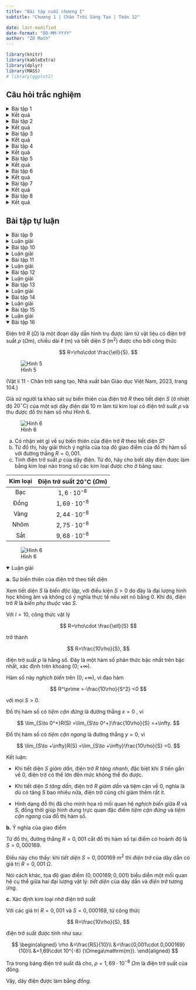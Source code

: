 ---
title: "Bài tập cuối chương I"
subtitle: "Chương 1 | Chân Trời Sáng Tạo | Toán 12"

date: last-modified
date-format: "DD-MM-YYYY"
author: "ZO Math"
---

```{r setup, include=FALSE}
library(knitr)
library(kableExtra)
library(dplyr)
library(MASS)
# library(ggplot2)
```

## Câu hỏi trắc nghiệm

<!-- Bài tập 1 -->

<details>

<summary class="de-muc">Bài tập 1</summary>

Cho hàm số $y=f(x)$ có đồ thị như trên Hình 1. Hàm số $y=f(x)$ đồng biến trên khoảng

::: {layout-ncol=4}

A. $(5;+\infty)$.

B. $(3;5)$.

C. $(0;5)$.

D. $(3;+\infty)$.

:::

![Hình 1](/figures/toan-thpt/de-thi-vao-dai-hoc/de-toan-2025/de-toan-2025-0101/bai-5/bt-1){width=350px fig-align="center"}

</details>

<!-- Kết quả Bài tập 1-->

<details>

<summary class="ket-qua">Kết quả</summary>

::: {.tieu-de-chu-thich}
Đáp án
:::

A. $(5;+\infty)$

::: {.tieu-de-chu-thich}
Giải thích
:::

Trên khoảng $(5;+\infty)$, đồ thị hàm số luôn hướng lên theo chiều dương trục hoành. Hình ảnh này thể hiện tính chất đồng biến của hàm số $y=f(x)$ trên khoảng đó: với mọi $x_1, x_2$ thuộc $(5;+\infty)$ mà $x_1<x_2$, luôn có $f(x_1)<f(x_2)$.

</details>

<!-- Bài tập 2 -->

<details>

<summary class="de-muc">Bài tập 2</summary>

Cho hàm số $y=f(x)$ có đồ thị như trên Hình 1. Hàm số đạt cực đại tại

::: {layout-ncol=4}

A. $x=0$.

B. $x=3$.

C. $x=4$.

D. $x=5$.

:::

</details>

<!-- Kết quả Bài tập 2 -->

<details>

<summary class="ket-qua">Kết quả</summary>

::: {.tieu-de-chu-thich}
Đáp án
:::

B. $x=3$

::: {.tieu-de-chu-thich}
Giải thích
:::

Điểm $(3;4)$ là *điểm cao nhất duy nhất* của đồ thị trên khoảng $(0;5)$. Điều này cho thấy có một khoảng lân cận chứa điểm $x=3$, mọi khoảng con của khoảng $(0;5)$ đều được, sao cho với mọi $x\ne 3$ trong khoảng đó, luôn có $f(x)<f(3)$. Theo định nghĩa, $x=3$ là một *điểm cực đại* của hàm số.

</details>

<!-- Bài tập 3 -->

<details>

<summary class="de-muc">Bài tập 3</summary>

Cho hàm số $y=\frac{x^2-4x+1}{x-4}$. Trong các khẳng định sau, khẳng định nào đúng?

A. Hàm số đạt cực tiểu tại $x=3$, giá trị cực tiểu là $y=2$.

B. Hàm số đạt cực tiểu tại $x=5$, giá trị cực tiểu là $y=6$.

C. Hàm số đạt cực tiểu tại $x=3$, giá trị cực tiểu là $y=6$.

D. Hàm số đạt cực tiểu tại $x=5$, giá trị cực tiểu là $y=2$.

</details>

<!-- Kết quả Bài tập 3 -->

<details>

<summary class="ket-qua">Kết quả</summary>

::: {.tieu-de-chu-thich}
Đáp án
:::

B. Hàm số đạt cực tiểu tại $x=5$, giá trị cực tiểu là $y=6$.

::: {.tieu-de-chu-thich}
Giải thích
:::

Hàm số đã cho có thể viết lại dưới dạng

$$
    y=x+\frac{1}{x-4}.
$$

Đạo hàm 

$$
    y^\prime=1-\frac{1}{(x-4)^2}
$$

triệt tiêu tại $x=3$ hoặc $x=5$.

* Giá trị tại $x=3$ là $y(3)=2$.
* Giá trị tại $x=5$ là $y(5)=6$.

Đến đây, loại được hai phương án C và D. Hơn nữa, vì hàm phân thức bậc hai trên bậc nhất nếu có cực trị thì giá trị cực đại luôn bé hơn giá trị cực tiểu, nên phương án B là phương án đúng.

::: {.callout-tip title="Mẹo" collapse="false" icon="false"}

Hàm số $f(x)=\frac{ax^2+bx+c}{dx+e}$ nếu có cực trị thì đồ thị của nó có một trong hai dạng sau:

![Trường hợp $ad>0$ và $ae^2-bde+cd^2>0$.](/figures/toan-thpt/toan-12/chan-troi/sach-giao-khoa/chuong-1/bai-5/phan-thuc-bac-hai-tren-bac-nhat-do-thi-cuc-dai-trai){width=275px fig-align="center"}

![Trường hợp $ad<0$ và $ae^2-bde+cd^2>0$..](/figures/toan-thpt/toan-12/chan-troi/sach-giao-khoa/chuong-1/bai-5/phan-thuc-bac-hai-tren-bac-nhat-do-thi-cuc-dai-phai){width=275px fig-align="center"}

Từ hình dạng đồ thị suy ra *giá trị cực đại luôn bé hơn giá trị cực tiểu*.
:::

</details>

<!-- Bài tập 4 -->

<details>

<summary class="de-muc">Bài tập 4</summary>

Đạo hàm của hàm số $y=f(x)$ là hàm số có đồ thị được cho trong Hình 2. Hàm số $y=f(x)$ nghịch biến trên khoảng

::: {layout-ncol=4}

A. $(-1;3)$.

B. $(-3;1)$.

C. $(1;5)$.

D. $(3;+\infty)$.

:::

![Hình 2](/figures/toan-thpt/toan-12/chan-troi/sach-giao-khoa/chuong-1/bai-5/bt-4){width=350px fig-align="center"}

</details>

<!-- Kết quả Bài tập 4 -->

<details>

<summary class="ket-qua">Kết quả</summary>

::: {.tieu-de-chu-thich}
Đáp án
:::

C. $(1;5)$

::: {.tieu-de-chu-thich}
Giải thích
:::

Trên khoảng $(1;5)$ đồ thị của đạo hàm $y^\prime=f^\prime(x)$ nằm phía dưới trục hoành. Điều này có nghĩa là $f^\prime(x)<0$ với mọi $x$ thuộc $(1;5)$, do đó hàm số $y=f(x)$ nghịch biến trên khoảng đó.

</details>

<!-- Bài tập 5 -->

<details>

<summary class="de-muc">Bài tập 5</summary>

Giá trị nhỏ nhất của hàm số 

$$
    y=\sqrt{x^2+2x+3}
$$

trên đoạn $[-2;3]$ là

::: {layout-ncol=4}

A. $\sqrt{3}$.

B. $\sqrt{30}$.

C. $\sqrt{2}$.

D. $0$.

:::

</details>

<!-- Kết quả Bài tập 5-->

<details>

<summary class="ket-qua">Kết quả</summary>

::: {.tieu-de-chu-thich}
Đáp án
:::

C. $\sqrt{2}$

::: {.tieu-de-chu-thich}
Giải thích
:::

Có thể dùng đạo hàm để giải bài toán, nhưng trong trường hợp này dùng bất đẳng thức đơn giản hơn và nhanh hơn.

Biến đổi hàm số đã cho để có bất đẳng thức 

$$
\begin{aligned}
    y
        &=\sqrt{x^2+2x+3}\\
        &=\sqrt{(x+1)^2+2}\\
        &\geq \sqrt{2}.
\end{aligned}
$$

Dấu "$=$" xảy ra khi $(x+1)^2=0$, tức là $x=-1$, và điểm này thuộc đoạn $[-2;3]$.

Vậy *giá trị nhỏ nhất* của hàm số trên đoạn đã cho là

$$
    \min_{[-2;3]} y(x)
        = y(-1)
        =\sqrt{2}.
$$

</details>

<!-- Bài tập 6 -->

<details>

<summary class="de-muc">Bài tập 6</summary>

Tiệm cận xiên của đồ thị hàm số 
$$
    y=\frac{2x^3+3x^2-3}{x^2-1}
$$

là đường thẳng có phương trình 

::: {layout-ncol=4}

A. $y=2x+3$.

B. $y=2x+1$.

C. $y=x+3$.

D. $y=x+1$.

:::

</details>

<!-- Kết quả Bài tập 6 -->

<details>

<summary class="ket-qua">Kết quả</summary>

::: {.tieu-de-chu-thich}
Đáp án
:::

A. $y=2x+3$

::: {.tieu-de-chu-thich}
Giải thích
:::

Có thể viết hàm số đã cho thành

$$
    y
        =2x+3+\frac{2x}{x^2-1}.
$$

Từ đây, dễ dàng tính được

$$
    \lim_{x\to\pm\infty} \left(y(x)-(2x+3)\right)
        =\lim_{x\to\pm\infty}\frac{2x}{x^2-1}
        =0.
$$

Do đó, $y=2x+3$ là phương trình *tiệm cận xiên* của đồ thị hàm số đã cho.

::: {.callout-tip title="Mẹo" collapse="true" icon="false"} 
Nhìn vào hàm số $y=2x+3+\frac{2x}{x^2-1}$, biết ngay $y=2x+3$ là *tiệm cận xiên* vì $\frac{2x}{x^2-1}\to 0$ khi $x\to+\infty$ hoặc $x\to-\infty$. Mọi hàm số có dạng tương tự cũng vậy, và quen thuộc nhất là hàm phân thức bậc hai trên bậc nhất. Ví dụ, đồ thị hàm số 

$$
\begin{aligned}
    y
        &=\frac{x^2+3x+1}{x+2}\\
        &=x+1+\frac{1}{x+2}
\end{aligned}
$$

sẽ có tiệm cận xiên là đường thẳng $y=x+1$.
:::

</details>

<!-- Bài tập 7 -->

<details>

<summary class="de-muc">Bài tập 7</summary>

Tiệm cận đứng của đồ thị hàm số 

$$
    y=\frac{-2x+3}{5x+1}
$$

là đường thẳng có phương trình 

::: {layout-ncol=4}

A. $y=-\frac{1}{5}$.

B. $x=-\frac{1}{5}$.

C. $y=-\frac{2}{5}$.

D. $x=-\frac{2}{5}$.

:::

</details>

<!-- Kết quả Bài tập 7 -->

<details>

<summary class="ket-qua">Kết quả</summary>

::: {.tieu-de-chu-thich}
Đáp án
:::

B. $x=-\frac{1}{5}$

::: {.tieu-de-chu-thich}
Giải thích
:::

Đường thẳng $x=-\frac{1}{5}$ là tiệm cận đứng của đồ thị hàm số, vì

$$
\begin{aligned}
    \lim_{x\to -\frac{1}{5}^{\pm}}y(x)
        &=\lim_{x\to -\frac{1}{5}}\frac{-2x+3}{5x+1}\\
        &=\pm\infty.
\end{aligned}
$$

::: {.callout-tip title="Mẹo" collapse="true" icon="false"} 
Trong thực hành, khi cần xác định nhanh t*iệm cận đứng* mà không yêu cầu lập luận chi tiết, chỉ cần tìm $x$ làm cho mẫu số $5x+1=0$, đó là $x=-\frac{1}{5}$. Từ đó suy ra tiệm cận đứng là đường thẳng có phương trình $x=-\frac{1}{5}$, vuông góc với trục hoành tại điểm mà *hàm số không xác định*. 
:::

</details>

<!-- Bài tập 8 -->

<details>

<summary class="de-muc">Bài tập 8</summary>

Cho hàm số 

$$
    y=\frac{-2x-3}{4-x}.
$$

Trong các khẳng định sau, khẳng định nào đúng?

A. Hàm số đồng biến trên $(-\infty;-4)$ và nghịch biến trên $(-4;+\infty)$.

B. Hàm số đồng biến trên $(-\infty;4)$ và $(4;+\infty)$.

C. Hàm số nghịch biến trên $(-\infty;4)$ và $(4;+\infty)$.

D. Hàm số nghịch biến trên $(-\infty;-4)$ và $(-4;+\infty)$.

</details>

<!-- Kết quả Bài tập 8 -->

<details>

<summary class="ket-qua">Kết quả</summary>

::: {.tieu-de-chu-thich}
Đáp án
:::

C. Hàm số nghịch biến trên $(-\infty;4)$ và $(4;+\infty)$.

::: {.tieu-de-chu-thich}
Giải thích
:::

Vì hàm số $y=\frac{-2x-3}{4-x}$ hoặc là luôn đồng biến hoặc là luôn nghịch biến trên *tập xác định* $\mathbb{R}\setminus\{4\}=(-\infty;4)\cup(4;+\infty)$, nên hai phương án A và D bị loại trừ.

Để xác định phương án đúng trong hai phương án còn lại, B và C, cần biết hàm số đồng biến hay nghịch biến.

Viết lại hàm số dưới dạng

$$
\begin{aligned}
    y
        &=\frac{-2x-3}{4-x}\\
        &=\frac{2(4-x)-11}{4-x}\\
        &=2-\frac{11}{4-x}.
\end{aligned}
$$

Vì 

$$
    y^\prime=-\frac{11}{(4-x)^2}<0
$$

với mọi $x\ne 4$, nên hàm số *nghịch biến* trên từng khoảng xác định $(-\infty;4)$ và $(4;+\infty)$.

::: {.callout-note title="Câu hỏi" collapse="true" icon="false"}
Thay vì xét dấu đạo hàm, mình quan sát thấy rằng

$$
    y(0)=-\frac{3}{4}>y(1)=-\frac{5}{3},
$$

trong khi $0<1<4$. Lấy điều này làm căn cứ để suy ra hàm số đã cho là *nghịch biến* có đủ thuyết phục không? 
:::

</details>

## Bài tập tự luận

<!-- Bài tập 9 -->

<details>

<summary class="de-muc">Bài tập 9</summary>

Tìm hai số không âm $a$ và $b$ có tổng
bằng $10$ sao cho:

a. Biểu thức $ab$ đạt giá trị lớn nhất;
b. Tổng bình phương của chúng đạt giá
trị nhỏ nhất;
c. Biểu thức $ab^2$ đạt giá trị lớn nhất.

</details>

<!-- Luận giải Bài tập 9 -->

<details>

<summary class="giai-de-muc">Luận giải</summary>

Vì $a$ và $b$ không âm, và $a+b=10$ nên suy ra

$$
    b=10-a
$$

và

$$
    0\leq a\leq 10.
$$

**a\.** Thay $b$ bởi $10-a$, tích $ab$ trở thành 

$$
    a(10-a)=10a-a^2.
$$

Xét hàm số $p(a)=10a-a^2$ trên đoạn $[0;10]$. 

Đạo hàm $p^\prime(a)=10-2a$ triệt tiêu khi $a=5$. Vì hàm $p(a)=10a-a^2$ liên tục trên $[0;10]$ và có đạo hàm $p^\prime(a)=10-2a$ xác định với mọi $a\in (0;10)$, nên *giá trị lớn nhất* của $p(a)$ trên $[0;10]$ là *giá trị lớn nhất* trong ba giá trị $p(0)=0$, $p(5)=25$ và $p(10)=0$.

Do đó,

$$
    \max_{[0;10]}p(a)
        =p(5)
        =25.
$$

Khi $a=5$, thì

$$
    b=10-a=10-5=5.
$$

Vậy, với $a=b=5$ thì biểu thức $ab$ đạt *giá trị lớn nhất* là $25$.

**b\.** Thay $b$ bởi $10-a$, tổng $a^2+b^2$ trở thành 

$$
    a^2+(10-a)^2=100-20a+2a^2.
$$

Xét hàm số $s(a)=100-20a+2a^2$ trên đoạn $[0;10]$. 

Đạo hàm $s^\prime(a)=-20+4a$ triệt tiêu khi $a=5$. Vì hàm $s(a)=100-20a+2a^2$ liên tục trên $[0;10]$ và có đạo hàm $s^\prime(a)=-20+4a$ xác định với mọi $a\in (0;10)$, nên *giá trị nhỏ nhất* của $s(a)$ trên $[0;10]$ là *giá trị nhỏ nhất* trong ba giá trị $s(0)=100$, $s(5)=50$ và $s(10)=100$.

Do đó,

$$
    \min_{[0;10]}s(a)
        =s(5)
        =50.
$$

Khi $a=5$, thì

$$
    b=10-a=10-5=5.
$$

Vậy, với $a=b=5$ thì biểu thức $a^2+b^2$ đạt *giá trị nhỏ nhất* là $50$.

**c\.** Thay $b$ bởi $10-a$, tích $ab^2$ trở thành 

$$
    a(10-a)^2=100a-20a^2+a^3.
$$

Xét hàm số $q(a)=100a-20a^2+a^3$ trên đoạn $[0;10]$. 

Đạo hàm $q^\prime(a)=100-40a+3a^2$ triệt tiêu trên khoảng $(0;10)$ tại $a=\frac{10}{3}$. Vì hàm $q(a)=100a-20a^2+a^3$ liên tục trên $[0;10]$ và có đạo hàm $q^\prime(a)=100-40a+3a^2$ xác định với mọi $a\in (0;10)$, nên *giá trị lớn nhất* của $q(a)$ trên $[0;10]$ là *giá trị lớn nhất* trong ba giá trị $q(0)=0$, $q\left(\frac{10}{3}\right)=\frac{4000}{27}$ và $q(10)=0$.

Do đó,

$$
    \max_{[0;10]}q(a)
        =q\left(\frac{10}{3}\right)
        =\frac{4000}{27}.
$$

Khi $a=\frac{10}{3}$, thì

$$
    b=10-a=10-\frac{10}{3}=\frac{20}{3}.
$$

Vậy, với $a=\frac{10}{3}$ và $b=\frac{20}{3}$, thì biểu thức $ab^2$ đạt *giá trị lớn nhất* là $\frac{4000}{27}$.

</details>

<!-- Bài tập 10 -->

<details>

<summary class="de-muc">Bài tập 10</summary>

Cho hàm số bậc ba $y = f (x)$ có đồ thị như
Hình 3. Viết công thức của hàm số.

![Hình 3](/figures/toan-thpt/toan-12/chan-troi/sach-giao-khoa/chuong-1/bai-5/bt-10-do-thi){width=350px fig-align="center"}

</details>

<!-- Luận giải Bài tập 10 -->

<details>

<summary class="giai-de-muc">Luận giải</summary>

Đồ thị của hàm số $y=f(x)$ có hình dáng giống như đồ thị của một hàm đa thức bậc ba, nên giả sử $f(x)$ có dạng $ax^3+bx^2+cx+d$.  

Do đồ thị đi qua điểm $(0;5)$, nên $x=0$ vào công thức trên, suy ra $f(0)=d=5$. Như vậy, biểu thức hàm số trở thành

$$
    f(x)
        =ax^3+bx^2+cx+5.
$$

Đạo hàm của hàm số này là

$$
    f^\prime(x)
        =3ax^2+2bx+c.
$$

Vì $f(x)$ đạt cực tiểu tại $x=1$ và đạt cực đại tại $x=3$, nên phải có 

$$
    f^\prime(1)=3a+2b+c=0
$$ 

và 

$$
    f^\prime(3)=27a+6b+c=0.
$$

Trừ vế cho nhau để loại ẩn $c$, thu được 

$$
    f^\prime(3)-f^\prime(1)=24a+4b=0
$$

hay

$$
    b=-6a.
$$

Thay $b=-6a$ vào $f(x)$:

$$
    f(x)
        =ax^3-6ax^2+cx+5.
$$

Vì đồ thị $f(x)$ qua hai điểm $(1;1)$ và $(3;5)$, nên suy ra $f(1)=1$ và $f(3)=5$. Từ đây, có hệ

$$
\begin{cases}
    -5a+c=-4\\
    -27a+3c=0.
\end{cases}
$$

Giải hệ, thu được $a=-1$ và $c=-9$. Cuối cùng, thay $a=-1$ và $c=-9$ vào $f(x)$, công thức tường minh của hàm số là

$$
    f(x)
        =-x^3+6x^2-9x+5.
$$

</details>

<!-- Bài tập 11 -->

<details>

<summary class="de-muc">Bài tập 11</summary>

Cho hàm số 
$$
    y=\frac{1}{3}x^3-x^2+4.
$$

a. Khảo sát và vẽ đồ thị của hàm số.
b. Tính khoảng cách giữa hai điểm cực trị của đồ thị hàm số.

</details>

<!-- Luận giải Bài tập 11 -->

<details>

<summary class="giai-de-muc">Luận giải</summary>

**a\.** Khảo sát và vẽ đồ thị hàm số $y=\frac{1}{3}x^3-x^2+4$ 

Hàm số $y=\frac{1}{3}x^3-x^2+4$ có tập xác định $\mathbb{R}$.

Đạo hàm

$$
    y^\prime
        =x^2-2x
$$

triệt tiêu tại $x=0$ hoặc $x=2$. 

*Chiều biến thiên* của hàm số được xác định dựa vào dấu của đạo hàm:

* Hàm số *đồng biến* trên các khoảng $(-\infty;0)$ và $(2;+\infty)$, vì $y^\prime(x)>0$ với mọi $x<0$ và $x>2$.
* Hàm số *nghịch biến* trên khoảng $(0;2)$, vì $y^\prime(x)<0$ với mọi $0<x<2$.

Và *cực trị* của hàm số được xác định dựa vào sự đổi dấu của đạo hàm giữa các khoảng xác định liền kề:

* Hàm số đạt *cực đại* tại $x=0$ với *giá trị cực đại* là $y(0)=4$, vì $y^\prime(x)$ đổi dấu từ *dương sang âm* khi $x$ qua $0$ theo chiều dương. 
* Hàm số đạt *cực tiểu* tại $x=2$ với *giá trị cực tiểu* là $y(2)=\frac{8}{3}$, vì $y^\prime(x)$ đổi dấu từ *âm sang dương* khi $x$ qua $2$ theo chiều dương. 

Xu hướng của đồ thị ở hai phía mặt phẳng tọa độ được xác định dựa vào giới hạn tại các vô cực.

* Đồ thị luôn *đi xuống* về *phía trái* của mặt phẳng tọa độ, vì

$$
\begin{aligned}
    \lim_{x\to-\infty}y(x)
        &=\lim_{x\to-\infty}\left(\frac{1}{3}x^3-x^2+4\right)\\
        &=\lim_{x\to-\infty}x^3\left(\frac{1}{3}-\frac{1}{x}+\frac{4}{x^3}\right)\\
        &=-\infty.
\end{aligned}
$$

* Đồ thị luôn *đi lên* về *phía phải* của mặt phẳng tọa độ, vì

$$
\begin{aligned}
    \lim_{x\to+\infty}y(x)
        &=\lim_{x\to+\infty}\left(\frac{1}{3}x^3-x^2+4\right)\\
        &=\lim_{x\to+\infty}x^3\left(\frac{1}{3}-\frac{1}{x}+\frac{4}{x^3}\right)\\
        &=+\infty.
\end{aligned}
$$

Bảng biến thiên của hàm số $y=\frac{1}{3}x^3-x^2+4$ như sau:

![](/figures/toan-thpt/toan-12/chan-troi/sach-giao-khoa/chuong-1/bai-5/bt-11-bang-bien-thien){width=450px fig-align="center"}

Đồ thị của hàm số đối xứng qua điểm

$$
    I\left(1;\frac{10}{3}\right),
$$

vì đạo hàm cấp hai 

$$
    y^{\prime\prime}
        = 2x-2
$$

triệt tiêu tại $x=1$ là hoành độ của $I$, với giá trị tương ứng tại đây $y(1)=\frac{10}{3}$ là tung độ của $I$. 

Đồ thị của hàm số đi qua một số điểm dưới đây:

* $\left(1;\frac{10}{3}\right)$: tâm đối xứng;
* $(0;4)$: điểm cực đại;
* $\left(2;\frac{8}{3}\right)$: điểm cực tiểu;
* $\left(-1;\frac{8}{3}\right)$ và $(3;4)$: hai điểm này đối xứng qua $I$.

Đồ thị của hàm số $y=\frac{1}{3}x^3-x^2+4$ có hình dáng như sau:

![](/figures/toan-thpt/toan-12/chan-troi/sach-giao-khoa/chuong-1/bai-5/bt-11-do-thi){width=350px fig-align="center"}

**b\.** Tính khoảng cách giữa hai điểm cực trị  

Hai điểm cực trị của hàm số có tọa độ lần lượt là $(0;4)$ và $\left(2;\frac{8}{3}\right)$. Khoảng cách giữa hai điểm cực trị được tính như sau:

$$
    \sqrt{(0-2)^2+\left(4-\frac{8}{3}\right)^2}
        = \frac{2\sqrt{5}}{3}.
$$

</details>

<!-- Bài tập 12 -->

<details>

<summary class="de-muc">Bài tập 12</summary>

Cho hàm số 
$$
    y=\frac{2x+1}{x-1}.
$$

a. Khảo sát và vẽ đồ thị của hàm số.
b. Gọi $A$ là giao điểm của đồ thị hàm số với trục $Oy$, $I$ là giao điểm của hai đường tiệm cận của đồ thị hàm số. Tìm điểm $B$ đối xứng với $A$ qua $I$. Chứng minh rằng $B$ cũng thuộc đồ thị hàm số này.

</details>

<!-- Giải Bài tập 12 -->

<details>

<summary class="giai-de-muc">Luận giải</summary>

**a\.** Khảo sát và vẽ đồ thị hàm số $y=\frac{2x+1}{x-1}$

Hàm số $y=\frac{2x+1}{x-1}$ có tập xác định là $\mathbb{R}\setminus\{1\}$.

Có thể viết hàm số dưới dạng

$$
    y
        =2+\frac{3}{x-1}.
$$

Hàm số *nghịch biến* trên từng khoảng xác định $(-\infty;1)$ và $(1;+\infty)$, vì đạo hàm 

$$
    y^\prime
        =-\frac{3}{(x-1)^2}
        <0
$$

với mọi $x\ne 1$.

Đồ thị hàm số có đường *tiệm cận đứng* với phương trình $x=1$, vì

$$
    \lim_{x\to 1^\pm}y(x)
        =\lim_{x\to 1^\pm}\frac{2x+1}{x-1}
        =\pm\infty.
$$

Đồ thị hàm số có đường *tiệm cận ngang* với phương trình $y=2$, vì

$$
    \lim_{x\to \pm\infty}y(x)
        =\lim_{x\to \pm\infty}\left(2+\frac{3}{x-1}\right)
        =2.
$$

Bảng biến thiên của hàm số $y=\frac{2x+1}{x-1}$ như sau:

![](/figures/toan-thpt/toan-12/chan-troi/sach-giao-khoa/chuong-1/bai-5/bt-12-bang-bien-thien){width=450px fig-align="center"}

Đồ thị hàm số *đối xứng qua giao điểm* của hai đường tiệm cận là

$$
    I(1;2).
$$

Hơn nữa đồ thị của hàm số còn *đối xứng qua hai đường thẳng* có phương trình lần lượt là

$$
    y=x+1
$$

và

$$
    y=-x+3
$$

Đồ thị của hàm số đi qua một số điểm dưới đây:

* $(0;-1)$: giao điểm với $Oy$;
* $\left(-\frac{1}{2};0\right)$: giao điểm với $Ox$;
* $(2;5)$: đối xứng với điểm $(0;-1)$ qua $I$;
* $\left(\frac{5}{2};4\right)$: đối xứng với điểm $\left(-\frac{1}{2};0\right)$ qua $I$.

Đồ thị của hàm số $y=\frac{2x+1}{x-1}$ có hình dáng như sau:

![](/figures/toan-thpt/toan-12/chan-troi/sach-giao-khoa/chuong-1/bai-5/bt-12-do-thi){width=350px fig-align="center"}

**b\.** Tìm điểm đối xứng và kiểm tra sự thuộc đồ thị

> Trong quá trình khảo sát ở câu a, đồ thị đã được nhận xét là đối xứng qua điểm $I(1;2)$ - giao điểm của hai đường tiệm cận. Mặc dù chương trình phổ thông không yêu cầu chính thức về tính đối xứng này, việc khai thác đặc điểm đó giúp vẽ đồ thị chính xác và đầy đủ hơn. Câu b dưới đây yêu cầu xác định lại điểm đối xứng và kiểm tra sự thuộc đồ thị, nhằm củng cố nhận xét trên bằng lập luận cụ thể.

Giao điểm của đồ thị hàm số với *trục tung* là điểm $A(0; -1)$, vì khi thay $x=0$ vào biểu thức hàm số, được:  

$$
    y
        =\frac{2\cdot 0 + 1}{0 - 1} 
        = -1.
$$

Giao điểm của hai đường tiệm cận là điểm $I(1; 2)$, do tiệm cận đứng có phương trình $x=1$ và tiệm cận ngang có phương trình $y=2$.

Vì $B$ đối xứng với $A$ qua $I$, nên $I$ là trung điểm của đoạn thẳng $AB$. Tọa độ điểm $B$ được tính như sau:

$$
\begin{aligned}
    x_B &= 2x_I - x_A = 2\cdot 1 - 0 = 2, \\
    y_B &= 2y_I - y_A = 2\cdot 2 - (-1) = 5.
\end{aligned}
$$

Vậy điểm đối xứng cần tìm là $B(2; 5)$.

::: {.callout-tip title="Phép tính với các bộ số" collapse="true" icon="false"}

Vì $I$ là trung điểm của đoạn $AB$, nên tọa độ điểm $I$ được tính bởi công thức:

$$
    (x_I;y_I)=\frac{(x_A;y_A)+(x_B;y_B)}{2}.
$$

Từ đó suy ra

$$
\begin{aligned}
    (x_B;y_B)
        &=2(x_I;y_I)-(x_A;y_A)\\
        &=2(1;2)-(0;-1)\\
        &=(2;4)-(0;-1)\\
        &=(2-0;4-(-1))\\
        &=(2;5).
\end{aligned}
$$

Cách tính trên đây giúp thao tác thuận tiện hơn khi làm việc với các *bộ số* như điểm và véc-tơ.
:::

Cuối cùng, kiểm tra xem $B$ có thuộc đồ thị hay không. Thay $x=2$ vào biểu thức của hàm số:

$$
    y
        = \frac{2\cdot 2 + 1}{2 - 1} 
        = \frac{5}{1} 
        = 5.
$$

Vì giá trị tính được đúng bằng tung độ của điểm $B$, nên $B(2;5)$ thuộc đồ thị hàm số.

</details>

<!-- Kết quả Bài tập 12 -->

<!-- <details open>

<summary class="ket-qua">Kết quả</summary>

</details> -->

<!-- Bài tập 13 -->

<details>

<summary class="de-muc">Bài tập 13</summary>

Cho hàm số 
$$
    y=\frac{x^2+4x-1}{x-1}.
$$

a. Khảo sát và vẽ đồ thị của hàm số.
b. Tìm giá trị lớn nhất và giá trị nhỏ nhất của hàm số đã cho trên đoạn $[2; 4]$.

</details>

<!-- Luận giải Bài tập 13 -->

<details>

<summary class="giai-de-muc">Luận giải</summary>

**a\.** Khảo sát và vẽ đồ thị 

Hàm số $y=\frac{x^2+4x-1}{x-1}$ có tập xác định là $\mathbb{R}\setminus\{1\}$.

Có thể viết hàm số dưới dạng

$$
    y
        =x+5+\frac{4}{x-1}.
$$

Đạo hàm

$$
    y^\prime
        =1-\frac{4}{(x-1)^2}
$$

triệt tiêu khi $(x-1)^2=4$, tức là $x=-1$ hoặc $x=3$.

Chiều biến thiên trên từng khoảng xác định của hàm số được xác định dựa vào dấu của đạo hàm.

* Hàm số *đồng biến* trên $(-\infty;-1)$ và $(3;+\infty)$, vì $y^\prime(x)>0$ với mọi $x<-1$ và $x>3$.
* Hàm số *nghịch biến* trên $(-1;1)$ và $(1;3)$, vì $y^\prime(x)<0$ với mọi $x$ mà $-<x<1$ và $1<x<3$.

*Cực trị* của hàm số được xác định dựa vào sự đổi dấu của đạo hàm giữa các khoảng xác định liền kề.

* Hàm số đạt *cực đại* tại $x=-1$ với *giá trị cực đại* là $y(-1)=2$, vì $y^\prime(x)$ đổi dấu từ *dương sang âm* khi $x$ qua $-1$ theo chiều dương. 
* Hàm số đạt *cực tiểu* tại $x=3$ với *giá trị cực tiểu* là $y(3)=10$, vì $y^\prime(x)$ đổi dấu từ *âm sang dương* khi $x$ qua $3$ theo chiều dương. 

Các đường tiệm cận của đồ thị được xác định nhờ các *giới hạn vô cực* và các *giới hạn tại vô cực*.

* Đồ thị hàm số có đường *tiệm cận đứng* với phương trình $x=1$, vì

    $$
        \lim_{x\to 1^\pm}y(x)
            =\lim_{x\to 1^\pm}\frac{x^2+4x-1}{x-1}
            =\pm\infty.
    $$

* Đồ thị hàm số có đường *tiệm cận xiên* với phương trình $y=2$, vì

    $$
    \begin{aligned}
        \lim_{x\to \pm\infty}\left(y(x)-(x+5)\right)
            =\lim_{x\to \pm\infty}\frac{4}{x-1}
            =0.
    \end{aligned}
    $$

Bảng biến thiên của hàm số $y=\frac{x^2+4x-1}{x-1}$ như sau:

![](/figures/toan-thpt/toan-12/chan-troi/sach-giao-khoa/chuong-1/bai-5/bt-13-bang-bien-thien){width=450px fig-align="center"}

Đồ thị hàm số *đối xứng qua giao điểm* của hai đường tiệm cận là

$$
    I(1;6).
$$

Đồ thị của hàm số đi qua một số điểm dưới đây:

* $(0;1)$: điểm giao với $Oy$;
* $(-2-\sqrt{5};0)$ và $(-2+\sqrt{5};0)$: điểm giao với $Ox$;
* $(-1;2)$: điểm cực đại;
* $(3;10)$: điểm cực tiểu;
* $(4+\sqrt{5};12)$: điểm đối xứng với $(-2-\sqrt{5};0)$ qua $I$;
* $(4-\sqrt{5};12)$: điểm đối xứng với $(-2+\sqrt{5};0)$ qua $I$.

Đồ thị của hàm số $y=\frac{x^2+4x-1}{x-1}$ có hình dáng như sau:

![](/figures/toan-thpt/toan-12/chan-troi/sach-giao-khoa/chuong-1/bai-5/bt-13-do-thi){width=350px fig-align="center"}

**b\.** Tìm giá trị lớn nhất và giá trị nhỏ nhất

Trên đoạn $[2;4]$, xét những giá trị sau đây của hàm số:

* Giá trị cực tiểu $y(3)=10$.
* Giá trị tại đầu mút trái $y(2)=11$. 
* Giá trị tại đầu mút phải $y(4)=\frac{31}{3}$.

Vì hàm số liên tục trên đoạn $[2;4]$ và có đạo hàm trên khoảng $(2;4)$, nên *giá trị lớn nhất* và *giá trị nhỏ nhất* của hàm số được tìm bằng cách so sánh các giá trị trên:

$$
    \max_{[2;4]}y(x)
        =y(2)
        =11
$$

và

$$
    \min_{[2;4]}y(x)
        =y(3)
        =10.
$$

</details>

<!-- Kết quả Bài tập 13 -->

<!-- <details open>

<summary class="ket-qua">Kết quả</summary>

</details> -->

<!-- Bài tập 14 -->

<details>

<summary class="de-muc">Bài tập 14</summary>

Cho một hình trụ nội tiếp trong hình nón có chiều cao bằng $12$ cm và bán kính đáy bằng $5$ cm (Hình 4a). Người ta cắt hình nón, trụ này theo mặt phẳng chứa đường thẳng nối đỉnh và tâm hình tròn đáy của hình nón thì thu được một hình phẳng như Hình 4b.

![Hình 14a](/figures/toan-thpt/toan-12/chan-troi/sach-giao-khoa/chuong-1/bai-5/bt-14-a-hinh-tru-noi-tiep-hinh-non){width=350px, fig-align="center"}

![Hình 14b](/figures/toan-thpt/toan-12/chan-troi/sach-giao-khoa/chuong-1/bai-5/bt-14-b-hinh-tru-noi-tiep-hinh-non){width=350px, fig-align="center"}

a. Chứng minh rằng công thức tính bán
kính $r$ của đáy hình trụ theo chiều cao $h$
của nó là:
$$
    r = \frac{5(12-h)}{12}.
$$

b. Chứng minh biểu thức sau biểu thị thể tích khối trụ theo $h$:
$$
    V(h)
        =\frac{25\pi h(12-h)^2}{144}.
$$

c. Tìm $h$ để khối trụ có thể tích lớn nhất.

</details>

<!-- Giải Bài tập 14 -->

<details>

<summary class="giai-de-muc">Luận giải</summary>

**a\.** Công thức tính $r$ theo $h$

Từ hai tam giác đồng dạng, thiết lập tỷ số:

$$
    \frac{r}{5}=\frac{12-h}{12}.
$$

Từ đó rút ra:

$$
    r=\frac{5(12-h)}{12}.
$$

Đây là công thức cần chứng minh.

**b\.** Thể tích khối trụ theo $h$

Thể tích $V$ của khối trụ bằng tích của chiều cao $h$ và diện tích đáy $\pi r^2$, tức là

$$
    V=h\cdot (\pi r^2).
$$

Thay $r$ bởi $\frac{5(12-h)}{12}$ để $V$ chỉ được biểu thị theo $h$:

$$
\begin{aligned}
    V(h)
        &=h\pi \left(\frac{5(12-h)}{12}\right)^2\\
        &=\frac{25\pi h(12-h)^2}{144}.
\end{aligned}
$$

Đây là công thức cần chứng minh.

**c\.** Tìm $h$ để thể tích lớn nhất 

Vì $h$ là chiều cao hình trụ nội tiếp trong hình nón chiều cao $12$ ($\text{cm}$), nên để có một hình trụ thực sự, $h$ tuân theo điều kiện 

$$
    0<h<12.
$$

Xét hàm số 

$$
    V(h)=\frac{25\pi h(12-h)^2}{144}
$$

trên khoảng $(0;12)$.

Đạo hàm được tính như sau:

$$
\begin{aligned}
    V^\prime(h)
        &=\frac{25\pi}{144}\left(h^\prime(12-h)^2+h\left((12-h)^2\right)^\prime\right)\\
        &=\frac{25\pi}{144}\left((12-h)^2-2h(12-h)\right)\\
        &=\frac{25\pi}{144}(12-h)((12-h)-2h)\\
        &=\frac{25\pi}{144}(12-h)(12-3h)\\
        &=\frac{25\pi}{48}(12-h)(4-h).
\end{aligned}
$$

Trên khoảng $(0;12)$, đạo hàm *triệt tiêu* tại $h=4$. Chiều biến thiên của hàm số được xác định nhờ dấu của đạo hàm như sau:

* Hàm số *đồng biến* trên khoảng $(0;4)$, vì $V^\prime(h)>0$ với mọi $h$ sao cho $0<h<4$. 
* Hàm số *nghịch biến* trên khoảng $(4;12)$, vì $V^\prime(h)<0$ với mọi $h$ sao cho $4<h<12$. 

Vì hàm số *đồng biến* trên khoảng $(0;4)$, *nghịch biến* trên khoảng $(4;12)$, và *liên tục* tại $h=4$, nên $V(4)$ lớn hơn mọi giá trị còn lại của hàm trên khoảng $(0;12)$. Nói cách khác, $V(4)$ là *giá trị lớn nhất* của hàm trên khoảng $(0;12)$:

<!-- * Hàm số đạt *cực đại* tại $h=4$ với giá trị cực đại $V(h)=\frac{400\pi}{9}$, vì $V^\prime(h)$ chuyển dấu từ *dương sang âm* khi $h$ qua $4$ theo chiều dương.
* Giá trị của hàm tiến về $0$ khi $h$ tiến về hai đầu mút của khoảng xác định là $h=0$ hoặc $h=12$, vì

    $$
        \lim_{h\to 0}V(h)
            =\lim_{h\to 0}\frac{25\pi h(12-h)^2}{144}
            =0
    $$

    và

    $$
        \lim_{h\to 12}V(h)
            =\lim_{h\to 0}\frac{25\pi h(12-h)^2}{144}
            =0.
    $$

Dưới đây là bảng biến thiên của hàm số $V(h)$ trên khoảng $(0;12)$:

![](/figures/toan-thpt/toan-12/chan-troi/sach-giao-khoa/chuong-1/bai-5/bt-14-bang-bien-thien){width=450px fig-align="center"}

Từ bảng biến thiên suy ra giá trị lớn nhất của hàm số $V(h)$ trên khoảng $(0;12)$ là -->

$$
    \max_{(0;12)}V(h)=V(4)=\frac{400\pi}{9}.
$$

Vậy, khi chiều cao $h=4$ $\text{cm}$ thì khối trụ có thể tích lớn nhất là $\frac{400\pi}9\approx 139,63$ $\text{cm}^3$.

</details>

<!-- Kết quả Bài tập 14 -->

<!-- <details open>

<summary class="ket-qua">Kết quả</summary>

</details> -->

<!-- Bài tập 15 -->

<details>

<summary class="de-muc">Bài tập 15</summary>

Trong một nhà hàng, mỗi tuần để chế biến
$x$ phần ăn ($x$ lấy giá trị trong khoảng từ
$30$ đến $120$) thì chi phí trung bình (đơn vị: nghìn đồng) của một phần ăn được cho
bởi công thức:

$$
    \bar{C}(x)
        =2x-230+\frac{7200}{x}.
$$

a. Khảo sát và vẽ đồ thị hàm số $\bar C(x)$ trên
$[30; 120]$.
b. Từ kết quả trên, tìm số phần ăn sao
cho chi phí trung bình của một phần ăn
là thấp nhất.

</details>

<!-- Luận giải Bài tập 15 -->

<details>

<summary class="giai-de-muc">Luận giải</summary>

**a\.** Khảo sát và vẽ đồ thị

Xét hàm số 

$$
    \bar{C}(x)
        =2x-230+\frac{7200}{x}.
$$

trên đoạn $[30; 120]$.

Trên đoạn $[30; 120]$, đạo hàm

$$
    \bar{C}^\prime(x)
        =2-\frac{7200}{x^2}.
$$

*triệt tiêu* tại $x=60$. Chiều biến thiên của hàm số được xác định như sau:

* Hàm số *nghịch biến* trên khoảng $(30;60)$, vì $\bar{C}^\prime(x)<0$ với mọi $x$ sao cho $30<x<60$.
* Hàm số *đồng biến* trên khoảng $(60;120)$, vì $\bar{C}^\prime(x)>0$ với mọi $x$ sao cho $60<x<1200$.

Vì hàm số *nghịch biến* trên khoảng $(30;60)$, *đồng biến* trên khoảng $(60;120)$, và liên tục tại $x=60$, nên $\bar{C}(60)=10$ *nhỏ hơn* mọi giá trị còn lại của hàm trên khoảng $(30;120)$. Hơn nữa, có $\bar{C}(30)=70$ và $\bar{C}(120)=70$. Do đó, hàm số đạt *giá trị nhỏ nhất* tại $x=60$ với giá trị là $\bar{C}(60)=10$.

Bảng biến thiên của $\bar{C}(x)$ trên đoạn $[30;120]$:

![](/figures/toan-thpt/toan-12/chan-troi/sach-giao-khoa/chuong-1/bai-5/bt-15-bang-bien-thien){width=450px fig-align="center"}

Đồ thị của hàm số đi qua một số điểm dưới đây:

* $(30;70)$: điểm biên trái;
* $(120;70)$: điểm biên phải;
* $(60;10)$: điểm cực tiểu.

Đồ thị của $\bar{C}(x)$ trên đoạn $[30;120]$ có dạng như sau:

![](/figures/toan-thpt/toan-12/chan-troi/sach-giao-khoa/chuong-1/bai-5/bt-15-do-thi){width=450px, fig-align="center"}

**b\.** Chi phí trung bình thấp nhất

Theo câu a, giá trị nhỏ nhất của hàm $\bar{C}(x)$ là:

$$
    \min_{[30;120]}\bar{C}(x)
        =\bar{C}(60)
        =10.
$$

Vậy, với $x=60$ phần ăn thì chi phí trung bình mỗi phần ăn là thấp nhất $\bar{C}(60)=10$ nghìn đồng.

</details>

<!-- Kết quả Bài tập 15 -->

<!-- <details open>

<summary class="ket-qua">Kết quả</summary>

</details> -->

<!-- Bài tập 16 -->

<details open>

<summary class="de-muc">Bài tập 16</summary>

Điện trở $R$ ($\Omega$) là một đoạn dây dẫn hình trụ được làm từ vật liệu có điện trở suất $\rho$ ($\Omega\text{m}$), chiều dài $\ell$ ($\text{m}$) và tiết diện $S$ ($\text{m}^2$) được cho bởi công thức

$$
    R=\rho\cdot \frac{\ell}{S}.
$$

![Hình 5](/figures/toan-thpt/toan-12/chan-troi/sach-giao-khoa/chuong-1/bai-5/bt-16-day-dan){width=450px, fig-align="center"}

<div class="nguon">(Vật lí 11 - Chân trời sáng tạo, Nhà xuất bản Giáo dục Việt Nam, 2023, trang 104.)</div>

Giả sử người ta khảo sát sự biến thiên của điện trở $R$ theo tiết diện $S$ (ở nhiệt độ $20^\circ \text{C}$) của một sợi dây điện dài $10$ $\text{m}$ làm từ kim loại có điện trở suất $\rho$ và thu được đồ thị hàm số như Hình 6.

![Hình 6](/figures/toan-thpt/toan-12/chan-troi/sach-giao-khoa/chuong-1/bai-5/bt-16-do-thi){width=450px, fig-align="center"}

a. Có nhận xét gì về sự biến thiên của điện trở $R$ theo tiết diện $S$?
b. Từ đồ thị, hãy giải thích ý nghĩa của toạ độ giao điểm của đồ thị hàm số với đường thẳng $R = 0,001$.
c. Tính điện trở suất $\rho$ của dây điện. Từ đó, hãy cho biết dây điện được làm bằng kim loại nào trong số các kim loại được cho ở bảng sau:

| Kim loại | Điện trở suất $20^\circ\text{C}$ ($\Omega\text{m}$)|
|:--------:|:-----------------------------------------:|
| Bạc | $1,6 \cdot 10^{-8}$ |
| Đồng | $1,69 \cdot 10^{-8}$ |
| Vàng | $2,44 \cdot 10^{-8}$ |
| Nhôm | $2,75 \cdot 10^{-8}$ |
| Sắt | $9,68 \cdot 10^{-8}$ |

</details>

![Hình 6](/figures/toan-thpt/toan-12/chan-troi/sach-giao-khoa/chuong-1/bai-5/bt-16-do-thi.svg){width=450px, fig-align="center"}

<!-- Giải Bài tập 16 -->

<details open>

<summary class="giai-de-muc">Luận giải</summary>

**a\.** Sự biến thiên của điện trở theo tiết diện

Xem tiết diện $S$ là *biến độc lập*, với điều kiện $S>0$ do đây là đại lượng hình học không âm và không có ý nghĩa thực tế nếu xét nó bằng $0$. Khi đó, điện trở $R$ là *biến phụ thuộc* vào $S$. 

Với $l=10$, công thức vật lý 

$$
    R=\rho\cdot \frac{\ell}{S}
$$

trở thành 

$$
    R=\frac{10\rho}{S},
$$

điện trở suất $\rho$ là hằng số. Đây là một hàm số phân thức bậc nhất trên bậc nhất, xác định trên khoảng $(0;+\infty)$.

Hàm số này *nghịch biến* trên $(0;+\infty)$, vì đạo hàm

$$
    R^\prime
        =-\frac{10\rho}{S^2}
        <0
$$

với mọi $S>0$. 

Đồ thị hàm số có *tiệm cận đứng* là đường thẳng $x=0$ , vì

$$
    \lim_{S\to 0^+}R(S)
        =\lim_{S\to 0^+}\frac{10\rho}{S}
        =+\infty.
$$

Đồ thị hàm số có *tiệm cận ngang* là đường thẳng $y=0$, vì

$$
    \lim_{S\to +\infty}R(S)
        =\lim_{S\to +\infty}\frac{10\rho}{S}
        =0.
$$

Kết luận:

* Khi tiết diện $S$ *giảm dần*, điện trở $R$ *tăng nhanh*, đặc biệt khi $S$ tiến gần về $0$, điện trở có thể lớn đến mức không thể đo được.

* Khi tiết diện $S$ *tăng dần*, điện trở $R$ *giảm dần* và tiệm cận về $0$, nghĩa là dù có tăng $S$ bao nhiêu nữa, điện trở cũng chỉ giảm thêm rất ít.

* Hình dạng đồ thị đã cho minh họa rõ mối quan hệ *nghịch biến* giữa $R$ và $S$, đồng thời giúp hình dung trực quan đặc điểm *tiệm cận đứng* và *tiệm cận ngang* của đồ thị hàm số.

**b\.** Ý nghĩa của giao điểm 

Từ đồ thị, đường thẳng $R=0,001$ cắt đồ thị hàm số tại điểm có hoành độ là $S=0,000169$.

Điều này cho thấy: khi *tiết diện* $S=0,000169$ $\mathrm{m}^2$ thì *điện trở* của dây dẫn có giá trị $R=0,001$ $\Omega$.

Nói cách khác, tọa độ giao điểm $(0,000169; 0,001)$ biểu diễn một mối quan hệ cụ thể giữa hai đại lượng vật lý: *tiết diện* của dây dẫn và *điện trở* tương ứng.

**c\.** Xác định kim loại nhờ điện trở suất

Với các giá trị $R=0,001$ và $S=0,000169$, từ công thức

$$
    R=\frac{10\rho}{S},
$$

điện trở suất được tính như sau:

$$
\begin{aligned}
    \rho
        &=\frac{RS}{10}\\
        &=\frac{0,001\cdot 0,000169}{10}\\
        &=1,69\cdot 10^{-8} (\Omega\mathrm{m}).
\end{aligned}
$$

Tra trong bảng điện trở suất đã cho, $\rho=1,69\cdot 10^{-8}$ $\Omega\mathrm{m}$ là điện trở suất của đồng. 

Vậy, dây điện được làm bằng *đồng*.

</details>

<!-- Kết quả Bài tập 16 -->

<!-- <details open>

<summary class="ket-qua">Kết quả</summary>

</details> -->
